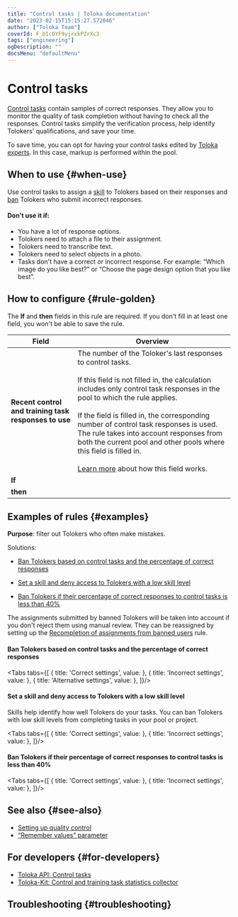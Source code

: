 ```yaml
---
title: "Control tasks | Toloka documentation"
date: "2023-02-15T15:15:27.572046"
author: ["Toloka Team"]
coverId: F_bIcOYF9yjrxkPZrXc3
tags: ["engineering"]
ogDescription: ""
docsMenu: "defaultMenu"
---
```



# Control tasks

[Control tasks](/docs-new/glossary#control-task) contain samples of correct responses. They allow you to monitor the quality of task completion without having to check all the responses. Control tasks simplify the verification process, help identify Tolokers' qualifications, and save your time.

<Note mode="note" title="Note">

To save time, you can opt for having your control tasks edited by [Toloka experts](/docs-new/guide/task_markup#auto-markup). In this case, markup is performed within the pool.

</Note>

## When to use {#when-use}

Use control tasks to assign a [skill](/docs-new/glossary#skill) to Tolokers based on their responses and [ban](/docs-new/glossary#banning-tolokers) Tolokers who submit incorrect responses.

#### Don't use it if:

- You have a lot of response options.
- Tolokers need to attach a file to their assignment.
- Tolokers need to transcribe text.
- Tolokers need to select objects in a photo.
- Tasks don't have a correct or incorrect response. For example: “Which image do you like best?” or “Choose the page design option that you like best”.

## How to configure {#rule-golden}

<Note mode="restriction" title="Alert">

The **If** and **then** fields in this rule are required. If you don't fill in at least one field, you won't be able to save the rule.

</Note>

Field | Overview
----- | -----
**Recent control and training task responses to use** | The number of the Toloker's last responses to control tasks.<br/><br/>If this field is not filled in, the calculation includes only control task responses in the pool to which the rule applies.<br/><br/>If the field is filled in, the corresponding number of control task responses is used. The rule takes into account responses from both the current pool and other pools where this field is filled in.<br/><br/>[Learn more](/docs-new/guide/remember-values) about how this field works.
**If** | <GoldensetTable1/>
**then** | <GoldensetTable2/>

## Examples of rules {#examples}

**Purpose**: filter out Tolokers who often make mistakes.

Solutions:

- [Ban Tolokers based on control tasks and the percentage of correct responses](/docs-new/guide/goldenset#qcr-control_example1)

- [Set a skill and deny access to Tolokers with a low skill level](/docs-new/guide/goldenset#nav)

- [Ban Tolokers if their percentage of correct responses to control tasks is less than 40%](/docs-new/guide/goldenset#qcr-control_example3)

<Note mode="warning" title="Warning">

The assignments submitted by banned Tolokers will be taken into account if you don't reject them using manual review. They can be reassigned by setting up the [Recompletion of assignments from banned users](/docs-new/guide/restore-task-overlap) rule.

</Note>

#### Ban Tolokers based on control tasks and the percentage of correct responses

<Tabs tabs={[
  { title: 'Correct settings', value: <GoldensetList1/> },
  { title: 'Incorrect settings', value: <GoldensetList2/> },
  { title: 'Alternative settings', value: <GoldensetList3/> },
]}/>

#### Set a skill and deny access to Tolokers with a low skill level

Skills help identify how well Tolokers do your tasks. You can ban Tolokers with low skill levels from completing tasks in your pool or project.

<Tabs tabs={[
  { title: 'Correct settings', value: <GoldensetList4/> },
  { title: 'Incorrect settings', value: <GoldensetList5/> },
]}/>

#### Ban Tolokers if their percentage of correct responses to control tasks is less than 40%

<Tabs tabs={[
  { title: 'Correct settings', value: <GoldensetList6/> },
  { title: 'Incorrect settings', value: <GoldensetList7/> },
]}/>

## See also {#see-also}

- [Setting up quality control](/docs-new/guide/qa-pool-settings)
- [“Remember values” parameter](/docs-new/guide/remember-values)

## For developers {#for-developers}

- [Toloka API: Control tasks](/docs-new/api/goldenset)
- [Toloka-Kit: Control and training task statistics collector](/docs-new/toloka-kit/reference/toloka.client.collectors.GoldenSet)

## Troubleshooting {#troubleshooting}

<FaqHowManyControlTasks/>

<FaqCorrectResponsesCounted/>

<FaqSkillForEveryPool/>

<FaqSkillForDifferentProjects/>

<FaqMoveControlTasks/>

<FaqIncorrectResponses/>

<TroubleshootingExport/>

<FaqUsingSmartMixing/>

<ContactGuideSupport/>
